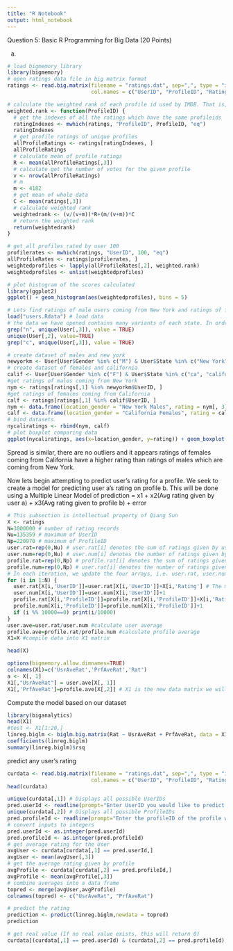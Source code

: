 ```yaml
---
title: "R Notebook"
output: html_notebook
---
```


Question 5: Basic R Programming for Big Data (20 Points)


a)
```r
# load bigmemory library
library(bigmemory)
# open ratings data file in big matrix format
ratings <- read.big.matrix(filename = "ratings.dat", sep=",", type = "integer",
                           col.names = c("UserID", "ProfileID", "Rating"))
```

```r
# calculate the weighted rank of each profile id used by IMDB. That is, for v = number of votes for profile, R=average rate for profile, m = the 250th largest number of ratings for a single profile (4182), C = mean over whole data, calculate (v/(v+m))*R+(m/(v+m))*C
weighted.rank <- function(ProfileID) {
  # get the indexes of all the ratings which have the same profileids
  ratingIndexes <- mwhich(ratings, "ProfileID", ProfileID, "eq")
  ratingIndexes
  # get profile ratings of unique profiles
  allProfileRatings <- ratings[ratingIndexes, ]
  allProfileRatings
  # calculate mean of profile ratings
  R <- mean(allProfileRatings[,3])
  # calculate get the number of votes for the given profile
  v <- nrow(allProfileRatings)
  # m
  m <- 4182
  # get mean of whole data
  C <- mean(ratings[,3])
  # calculate weighted rank
  weightedrank <- (v/(v+m))*R+(m/(v+m))*C
  # return the weighted rank
  return(weightedrank)
}

```

```r
# get all profiles rated by user 100
profilerates <- mwhich(ratings, "UserID", 100, "eq")
allProfileRates <- ratings[profilerates, ]
weightedprofiles <- lapply(allProfileRates[,2], weighted.rank)
weightedprofiles <- unlist(weightedprofiles)

```

```r
# plot histogram of the scores calculated
library(ggplot2)
ggplot() + geom_histogram(aes(weightedprofiles), bins = 5)
```



```r
# Lets find ratings of male users coming from New York and ratings of female users coming from California.
load("users.Rdata") # load data
# the data we have opened contains many variants of each state. In order to capture the full essence of the data, we should see all variants of States New York and California. We do this by grabbing all unique state names which begin with n or c
grep("n", unique(User[,3]), value = TRUE)
unique(User[,2], value=TRUE)
grep("c", unique(User[,3]), value = TRUE)
```

```r
# create dataset of males and new york
newyorkm <- User[User$Gender %in% c("M") & User$State %in% c("New York", "new york", "nY", "ny"), ]
# create dataset of females and california
calif <- User[User$Gender %in% c("F") & User$State %in% c("ca", "california", "calif.", "caifornia", "ca.", "cA"), ]
#get ratings of males coming from New York
nym <- ratings[ratings[,1] %in% newyorkm$UserID, ]
#get ratings of females coming from California
calf <- ratings[ratings[,1] %in% calif$UserID, ]
nym <- data.frame(location_gender = "New York Males", rating = nym[, 3])
calf <- data.frame(location_gender = "California Females", rating = calf[, 3])
# bind datasets
nycaliratings <- rbind(nym, calf)
# plot boxplot comparing data
ggplot(nycaliratings, aes(x=location_gender, y=rating)) + geom_boxplot()
```

Spread is similar, there are no outliers and it appears ratings of females coming from California have a higher rating than ratings of males which are coming from New York. 


Now lets begin attempting to predict user's rating for a profile. We seek to create a model for predicting user a's rating on profile b. This will be done using a Multiple Linear Model of 
prediction = x1 + x2(Avg rating given by user a) + x3(Avg rating given to profile b) + error

```r
# This subsection is intellectual property of Qiang Sun
X <- ratings
N=3000000 # number of rating records
Nu=135359 # maximum of UserID
Np=220970 # maximum of ProfileID
user.rat=rep(0,Nu) # user.rat[i] denotes the sum of ratings given by user i
user.num=rep(0,Nu) # user.num[i] denotes the number of ratings given by user i
profile.rat=rep(0,Np) # profile.rat[i] denotes the sum of ratings given to profile i
profile.num=rep(0,Np) # user.rat[i] denotes the number of ratings given to profile i
# In each iteration, we update the four arrays, i.e. user.rat, user.num, profile.rat and profile.num, using one rating record.
for (i in 1:N) { 
  user.rat[X[i,'UserID']]=user.rat[X[i,'UserID']]+X[i,'Rating'] # The matrix X   here comes from the file ’ratings.dat’
  user.num[X[i,'UserID']]=user.num[X[i,'UserID']]+1
  profile.rat[X[i,'ProfileID']]=profile.rat[X[i,'ProfileID']]+X[i,'Rating']
  profile.num[X[i,'ProfileID']]=profile.num[X[i,'ProfileID']]+1 
  if (i %% 10000==0) print(i/10000)
}
user.ave=user.rat/user.num #calculate user average
profile.ave=profile.rat/profile.num #calculate profile average
X1=X #compile data into X1 matrix
```
```r
head(X)
```


```r
options(bigmemory.allow.dimnames=TRUE)
colnames(X1)=c('UsrAveRat','PrfAveRat','Rat')
a <- X[, 1]
X1[,"UsrAveRat"] = user.ave[X[, 1]]
X1[,'PrfAveRat']=profile.ave[X[,2]] # X1 is the new data matrix we will work with in regression.

```

Compute the model based on our dataset
```r
library(biganalytics)
head(X1)
#test <- X1[1:20,]
linreg.biglm <- biglm.big.matrix(Rat ~ UsrAveRat + PrfAveRat, data = X1)
coefficients(linreg.biglm)
summary(linreg.biglm)$rsq
```

predict any user's rating

```r
curdata <- read.big.matrix(filename = "ratings.dat", sep=",", type = "integer",
                           col.names = c("UserID", "ProfileID", "Rating"))
head(curdata)
```
```r
unique(curdata[,1]) # Displays all possible UserIDs
pred.userId <- readline(prompt="Enter UserID you would like to predict: ") # give UserID from list above in console
unique(curdata[,2]) # Displays all possible ProfileIDs
pred.profileId <- readline(prompt="Enter the profileID of the profile whose rating prediction will be given for your UserId: ") # give ProfileID from list above in console
# convert inputs to integers
pred.userId <- as.integer(pred.userId)
pred.profileId <- as.integer(pred.profileId)
# get average rating for the User
avgUser <- curdata[curdata[,1] == pred.userId,]
avgUser <- mean(avgUser[,3])
# get the average rating given by profile
avgProfile <- curdata[curdata[,2] == pred.profileId,]
avgProfile <- mean(avgProfile[,3])
# combine averages into a data frame
topred <- merge(avgUser,avgProfile)
colnames(topred) <- c("UsrAveRat", "PrfAveRat")

# predict the rating
prediction <- predict(linreg.biglm,newdata = topred)
prediction

# get real value (If no real value exists, this will return 0)
curdata[(curdata[,1] == pred.userId) & (curdata[,2] == pred.profileId),3]

```
